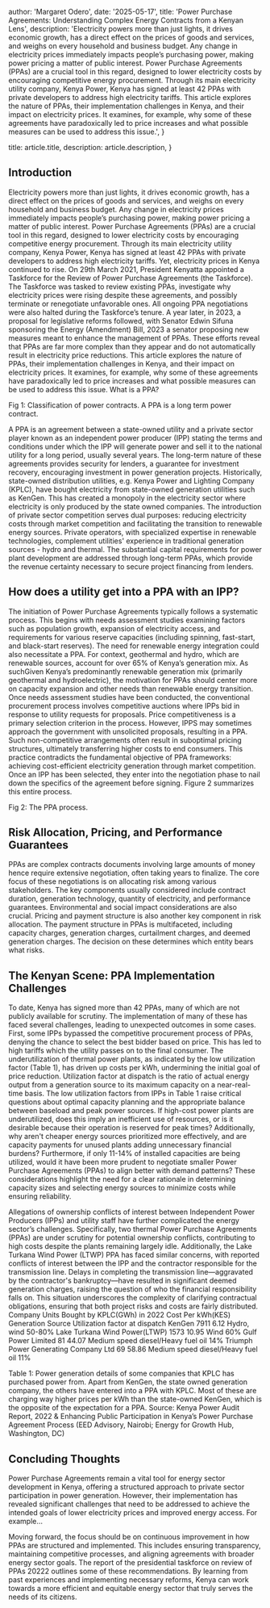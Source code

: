 
  author: 'Margaret Odero',
  date: '2025-05-17',
  title: 'Power Purchase Agreements: Understanding Complex Energy Contracts from a Kenyan Lens',
  description:
    'Electricity powers more than just lights, it drives economic growth, has a direct effect on the prices of goods and services, and weighs on every household and business budget. Any change in electricity prices immediately impacts people’s purchasing power, making power pricing a matter of public interest. Power Purchase Agreements (PPAs) are a crucial tool in this regard, designed to lower electricity costs by encouraging competitive energy procurement. Through its main electricity utility company, Kenya Power, Kenya has signed at least 42 PPAs with private developers to address high electricity tariffs. This article explores the nature of PPAs, their implementation challenges in Kenya, and their impact on electricity prices. It examines, for example, why some of these agreements have paradoxically led to price increases and what possible measures can be used to address this issue.',
}

  title: article.title,
  description: article.description,
}




## Introduction
Electricity powers more than just lights, it drives economic growth, has a direct effect on the prices of goods and services, and weighs on every household and business budget. Any change in electricity prices immediately impacts people’s purchasing power, making power pricing a matter of public interest.
Power Purchase Agreements (PPAs) are a crucial tool in this regard, designed to lower electricity costs by encouraging competitive energy procurement. Through its main electricity utility company, Kenya Power, Kenya has signed at least 42 PPAs with private developers to address high electricity tariffs. Yet, electricity prices in Kenya continued to rise. On 29th March 2021, President Kenyatta appointed a Taskforce for the Review of Power Purchase Agreements (the Taskforce). The Taskforce was tasked to review existing PPAs,  investigate why electricity prices were rising despite these agreements, and possibly terminate or renegotiate unfavorable ones.  All ongoing PPA negotiations were also halted during the Taskforce’s tenure. A year later, in 2023, a proposal for legislative reforms followed, with Senator Edwin Sifuna sponsoring the Energy (Amendment) Bill, 2023 a senator proposing new measures meant to enhance the management of PPAs. These efforts reveal that PPAs are far more complex than they appear and do not automatically result in electricity price reductions.
This article explores the nature of PPAs, their implementation challenges in Kenya, and their impact on electricity prices. It examines, for example, why some of these agreements have paradoxically led to price increases and what possible measures can be used to address this issue.
What is a PPA?

Fig 1: Classification of power contracts. A PPA is a long term power contract.

A PPA is an agreement between a state-owned utility and a private sector player known as an independent power producer (IPP) stating the terms and conditions under which the IPP will generate power and sell it to the national utility for a long period, usually several years. The long-term nature of these agreements provides security for lenders, a guarantee for investment recovery, encouraging investment in power generation projects.
Historically, state-owned distribution utilities, e.g. Kenya Power and Lighting Company (KPLC), have bought electricity from state-owned generation utilities such as KenGen. This has created a monopoly in the electricity sector where electricity is only produced by the state owned companies. The introduction of private sector competition serves dual purposes: reducing electricity costs through market competition and facilitating the transition to renewable energy sources. Private operators, with specialized expertise in renewable technologies, complement utilities' experience in traditional generation sources - hydro and thermal. The substantial capital requirements for power plant development are addressed through long-term PPAs, which provide the revenue certainty necessary to secure project financing from lenders.

## How does a utility get into a PPA with an IPP?
The initiation of Power Purchase Agreements typically follows a systematic process. This begins with needs assessment studies examining factors such as population growth, expansion of electricity access, and requirements for various reserve capacities (including spinning, fast-start, and black-start reserves). The need for renewable energy integration could also necessitate a PPA. For context, geothermal and hydro, which are renewable sources, account for over 65% of Kenya’s generation mix.  As suchGiven Kenya’s predominantly renewable generation mix (primarily geothermal and hydroelectric), the motivation for PPAs should center more on capacity expansion and other needs than renewable energy transition.
Once needs assessment studies have been conducted, the conventional procurement process involves competitive auctions where IPPs bid in response to utility requests for proposals. Price competitiveness is a primary selection criterion in the process. However, IPPS may sometimes approach the government with unsolicited proposals, resulting in a PPA. Such non-competitive arrangements often result in suboptimal pricing structures, ultimately transferring higher costs to end consumers. This practice contradicts the fundamental objective of PPA frameworks: achieving cost-efficient electricity generation through market competition.
Once an IPP has been selected, they enter into the negotiation phase to nail down the specifics of the agreement before signing. Figure 2 summarizes this entire process.


Fig 2: The PPA process.

## Risk Allocation, Pricing, and Performance Guarantees
PPAs are complex contracts documents involving large amounts of money hence require extensive negotiation, often taking years to finalize. The core focus of these negotiations is on allocating risk among various stakeholders. The key components usually considered include contract duration, generation technology, quantity of electricity, and performance guarantees. Environmental and social impact considerations are also crucial.
Pricing and payment structure is also another key component in risk allocation. The payment structure in PPAs is multifaceted, including capacity charges, generation charges, curtailment charges, and deemed generation charges. The decision on these determines which entity bears what risks.

## The Kenyan Scene: PPA Implementation Challenges
To date, Kenya has signed more than 42 PPAs, many of which are not publicly available for scrutiny. The implementation of many of these has faced several challenges, leading to unexpected outcomes in some cases.
First, some IPPs bypassed the competitive procurement process of PPAs, denying the chance to select the best bidder based on price. This has led to high tariffs which the utility passes on to the final consumer.
The underutilization of thermal power plants, as indicated by the low utilization factor (Table 1), has driven up costs per kWh, undermining the initial goal of price reduction. Utilization factor at dispatch is the ratio of actual energy output from a generation source to its maximum capacity on a near-real-time basis. The low utilization factors from IPPs in Table 1 raise critical questions about optimal capacity planning and the appropriate balance between baseload and peak power sources. If high-cost power plants are underutilized, does this imply an inefficient use of resources, or is it desirable because their operation is reserved for peak times? Additionally, why aren't cheaper energy sources prioritized more effectively, and are capacity payments for unused plants adding unnecessary financial burdens? Furthermore, if only 11-14% of installed capacities are being utilized, would it have been more prudent to negotiate smaller Power Purchase Agreements (PPAs) to align better with demand patterns? These considerations highlight the need for a clear rationale in determining capacity sizes and selecting energy sources to minimize costs while ensuring reliability.

Allegations of ownership conflicts of interest between Independent Power Producers (IPPs) and utility staff have further complicated the energy sector’s challenges. Specifically, two thermal Power Purchase Agreements (PPAs) are under scrutiny for potential ownership conflicts, contributing to high costs despite the plants remaining largely idle. Additionally, the Lake Turkana Wind Power (LTWP) PPA has faced similar concerns, with reported conflicts of interest between the IPP and the contractor responsible for the transmission line. Delays in completing the transmission line—aggravated by the contractor's bankruptcy—have resulted in significant deemed generation charges, raising the question of who the financial responsibility falls on. This situation underscores the complexity of clarifying contractual obligations, ensuring that both project risks and costs are fairly distributed.
Company
Units Bought by KPLC(GWh) in 2022
Cost Per kWh(KES)
Generation Source
Utilization factor at dispatch
KenGen
7911
6.12
Hydro, wind
50-80%
Lake Turkana Wind Power(LTWP)
1573
10.95
Wind
60%
Gulf Power Limited
81
44.07
Medium speed diesel/Heavy fuel oil
14%
Triumph Power Generating Company Ltd
69
58.86
Medium speed diesel/Heavy fuel oil
11%

Table 1: Power generation details of some companies that KPLC has purchased power from. Apart from KenGen, the state owned generation company, the others have entered into a PPA with KPLC. Most of these are charging way higher prices per kWh than the state-owned KenGen, which is the opposite of the expectation for a PPA.
Source: Kenya Power Audit Report, 2022 &
Enhancing Public Participation in Kenya’s Power Purchase Agreement Process
(EED Advisory, Nairobi; Energy for Growth Hub, Washington, DC)

## Concluding Thoughts
Power Purchase Agreements remain a vital tool for energy sector development in Kenya, offering a structured approach to private sector participation in power generation. However, their implementation has revealed significant challenges that need to be addressed to achieve the intended goals of lower electricity prices and improved energy access. For example…

Moving forward, the focus should be on continuous improvement in how PPAs are structured and implemented. This includes ensuring transparency, maintaining competitive processes, and aligning agreements with broader energy sector goals. The report of the presidential taskforce on review of PPAs 20222 outlines some of these recommendations. By learning from past experiences and implementing necessary reforms, Kenya can work towards a more efficient and equitable energy sector that truly serves the needs of its citizens.
